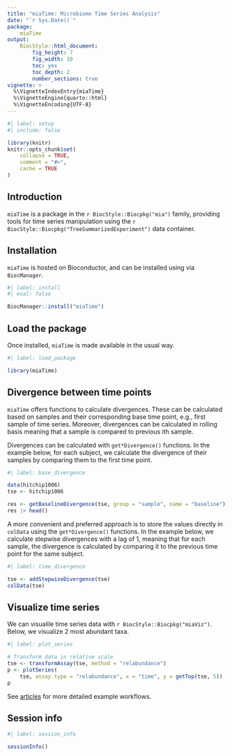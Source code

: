 ```yaml
---
title: "miaTime: Microbiome Time Series Analysis"
date: "`r Sys.Date()`"
package: 
    miaTime
output: 
    BiocStyle::html_document:
        fig_height: 7
        fig_width: 10
        toc: yes
        toc_depth: 2
        number_sections: true
vignette: >
  %\VignetteIndexEntry{miaTime}
  %\VignetteEngine{quarto::html}
  %\VignetteEncoding{UTF-8}
---
```


```r
#| label: setup
#| include: false

library(knitr)
knitr::opts_chunk$set(
    collapse = TRUE,
    comment = "#>",
    cache = TRUE
)
```

## Introduction

`miaTime` is a package in the `r BiocStyle::Biocpkg("mia")` family, providing
tools for time series manipulation using the
`r BiocStyle::Biocpkg("TreeSummarizedExperiment")` data container.

## Installation

`miaTime` is hosted on Bioconductor, and can be installed using via
`BiocManager`.

```r
#| label: install
#| eval: false

BiocManager::install("miaTime")
```

## Load the package

Once installed, `miaTime` is made available in the usual way.

```r
#| label: load_package

library(miaTime)
```

## Divergence between time points

`miaTime` offers functions to calculate divergences. These can be calculated
based on samples and their corresponding base time point, e.g., first sample of
time series. Moreover, divergences can be calculated in rolling basis meaning
that a sample is compared to previous ith sample.

Divergences can be calculated with `get*Divergence()` functions. In the example
below, for each subject, we calculate the divergence of their samples by
comparing them to the first time point.

```r
#| label: base_divergence

data(hitchip1006)
tse <- hitchip1006

res <- getBaselineDivergence(tse, group = "sample", name = "baseline")
res |> head()
```

A more convenient and preferred approach is to store the values directly in
`colData` using the `get*Divergence()` functions. In the example below, we
calculate stepwise divergences with a lag of 1, meaning that for each sample,
the divergence is calculated by comparing it to the previous time point for
the same subject.

```r
#| label: time_divergence

tse <- addStepwiseDivergence(tse)
colData(tse)
```

## Visualize time series

We can visualile time series data with `r BiocStyle::Biocpkg("miaViz")`. Below,
we visualize 2 most abundant taxa.

```r
#| label: plot_series

# Transform data in relative scale
tse <- transformAssay(tse, method = "relabundance")
p <- plotSeries(
    tse, assay.type = "relabundance", x = "time", y = getTop(tse, 5))
p
```

See [articles](https://microbiome.github.io/miaTime/articles/) for more detailed
example workflows.

## Session info

```r
#| label: session_info

sessionInfo()
```
